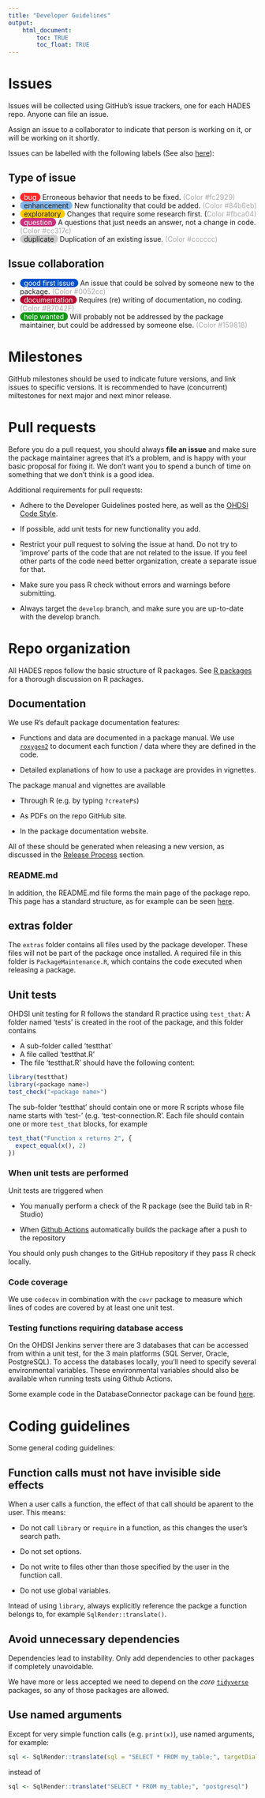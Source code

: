 ```yaml
---
title: "Developer Guidelines"
output: 
    html_document:
        toc: TRUE
        toc_float: TRUE
---
```


# Issues

Issues will be collected using GitHub's issue trackers, one for each HADES repo. Anyone can file an issue. 

Assign an issue to a collaborator to indicate that person is working on it, or will be working on it shortly. 

Issues can be labelled with the following labels (See also [here](https://github.com/OHDSI/CohortMethod/issues/labels)):

## Type of issue

- <span style="border-radius: 25px; color:#ffffff; background: #fc2929; padding: 0px 8px 0px 8px;">bug</span> Erroneous behavior that needs to be fixed. <span style="color:#aaaaaa;">(Color #fc2929)</span>
- <span style="border-radius: 25px; background: #84b6eb; padding: 0px 8px 0px 8px;">enhancement</span> New functionality that could be added. <span style="color:#aaaaaa;">(Color #84b6eb)</span>
- <span style="border-radius: 25px; background: #fbca04; padding: 0px 8px 0px 8px;">exploratory</span> Changes that require some research first. (<span style="color:#aaaaaa;">Color #fbca04)</span>
- <span style="border-radius: 25px; color:#ffffff; background: #cc317c; padding: 0px 8px 0px 8px;">question</span> A questions that just needs an answer, not a change in code. <span style="color:#aaaaaa;">(Color #cc317c)</span>
- <span style="border-radius: 25px; background: #cccccc; padding: 0px 8px 0px 8px;">duplicate</span> Duplication of an existing issue. <span style="color:#aaaaaa;">(Color #cccccc)</span>

## Issue collaboration

- <span style="border-radius: 25px; color:#ffffff; background: #0052cc; padding: 0px 8px 0px 8px;">good first issue</span> An issue that could be solved by someone new to the package. <span style="color:#aaaaaa;">(Color #0052cc)
- <span style="border-radius: 25px; color:#ffffff; background: #B7042F; padding: 0px 8px 0px 8px;">documentation</span> Requires (re) writing of documentation, no coding. <span style="color:#aaaaaa;">(Color #B7042F)</span>
- <span style="border-radius: 25px; color:#ffffff; background: #159818; padding: 0px 8px 0px 8px;">help wanted</span> Will probably not be addressed by the package maintainer, but could be addressed by someone else. <span style="color:#aaaaaa;">(Color #159818)</span>

# Milestones

GitHub milestones should be used to indicate future versions, and link issues to specific versions. It is recommended to have (concurrent) miltestones for next major and next minor release.

# Pull requests

Before you do a pull request, you should always **file an issue** and make sure the package maintainer agrees that it’s a problem, and is happy with your basic proposal for fixing it. We don’t want you to spend a bunch of time on something that we don’t think is a good idea.

Additional requirements for pull requests:

- Adhere to the Developer Guidelines posted here, as well as the [OHDSI Code Style](codeStyle.html).

- If possible, add unit tests for new functionality you add.

- Restrict your pull request to solving the issue at hand. Do not try to 'improve' parts of the code that are not related to the issue. If you feel other parts of the code need better organization, create a separate issue for that.

- Make sure you pass R check without errors and warnings before submitting.

- Always target the `develop` branch, and make sure you are up-to-date with the develop branch.

# Repo organization

All HADES repos follow the basic structure of R packages. See [R packages](http://r-pkgs.had.co.nz/) for a thorough discussion on R packages.

## Documentation

We use R's default package documentation features:

- Functions and data are documented in a package manual. We use [`roxygen2`](https://cran.r-project.org/web/packages/roxygen2/vignettes/roxygen2.html) to document each function / data where they are defined in the code. 

- Detailed explanations of how to use a package are provides in vignettes. 

The package manual and vignettes are available

- Through R (e.g. by typing `?createPs`)

- As PDFs on the repo GitHub site.

- In the package documentation website.

All of these should be generated when releasing a new version, as discussed in the [Release Process](releaseProcess.html) section.

### README.md

In addition, the README.md file forms the main page of the package repo. This page has a standard structure, as for example can be seen [here](https://github.com/OHDSI/FeatureExtraction/blob/main/README.md).

## extras folder

The `extras` folder contains all files used by the package developer. These files will not be part of the package once installed. A required file in this folder is `PackageMaintenance.R`, which contains the code executed when releasing a package.

## Unit tests

OHDSI unit testing for R follows the standard R practice using `test_that`: A folder named 'tests' is created in the root of the package, and this folder contains

- A sub-folder called 'testthat`
- A file called 'testthat.R'
- The file 'testthat.R' should have the following content:

```r
library(testthat)
library(<package name>)
test_check("<package name>")
```

The sub-folder 'testthat' should contain one or more R scripts whose file name starts with 'test-' (e.g. 'test-connection.R'. Each file should contain one or more `test_that` blocks, for example

```r
test_that("Function x returns 2", {
  expect_equal(x(), 2)
})
```

### When unit tests are performed

Unit tests are triggered when

- You manually perform a check of the R package (see the Build tab in R-Studio)

- When [Github Actions](https://docs.github.com/en/actions/quickstart) automatically builds the package after a push to the repository

You should only push changes to the GitHub repository if they pass R check locally.

### Code coverage

We use `codecov` in combination with the `covr` package to measure which lines of codes are covered by at least one unit test. 

### Testing functions requiring database access

On the OHDSI Jenkins server there are 3 databases that can be accessed from within a unit test, for the 3 main platforms (SQL Server, Oracle, PostgreSQL). To access the databases locally, you'll need to specify several environmental variables. These environmental variables should also be available when running tests using Github Actions.

Some example code in the DatabaseConnector package can be found [here](https://github.com/OHDSI/DatabaseConnector/blob/main/tests/testthat/test-connection.R).


# Coding guidelines

Some general coding guidelines:

## Function calls must not have invisible side effects

When a user calls a function, the effect of that call should be aparent to the user. This means:

- Do not call `library` or `require` in a function, as this changes the user's search path.

- Do not set options.

- Do not write to files other than those specified by the user in the function call.

- Do not use global variables.

Intead of using `library`, always explicitly reference the packge a function belongs to, for example `SqlRender::translate()`.

## Avoid unnecessary dependencies

Dependencies lead to instability. Only add dependencies to other packages if completely unavoidable.

We have more or less accepted we need to depend on the *core* [`tidyverse`](https://www.tidyverse.org/) packages, so any of those packages are allowed. 

## Use named arguments

Except for very simple function calls (e.g. `print(x)`), use named arguments, for example:

```r
sql <- SqlRender::translate(sql = "SELECT * FROM my_table;", targetDialect = "postgresql")
```

instead of 

```r
sql <- SqlRender::translate("SELECT * FROM my_table;", "postgresql")
```